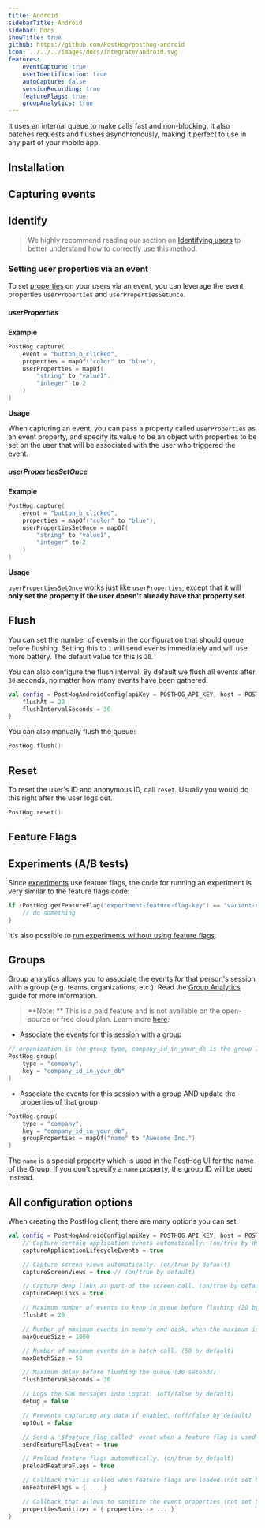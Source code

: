 ```yaml
---
title: Android
sidebarTitle: Android
sidebar: Docs
showTitle: true
github: https://github.com/PostHog/posthog-android
icon: ../../../images/docs/integrate/android.svg
features:
    eventCapture: true
    userIdentification: true
    autoCapture: false
    sessionRecording: true
    featureFlags: true
    groupAnalytics: true
---
```


It uses an internal queue to make calls fast and non-blocking. It also batches requests and flushes asynchronously, making it perfect to use in any part of your mobile app.


## Installation

<AndroidInstall />

## Capturing events

<AndroidSendEvents />

## Identify

> We highly recommend reading our section on [Identifying users](/docs/integrate/identifying-users) to better understand how to correctly use this method.

<AndroidIdentify />

### Setting user properties via an event

To set [properties](/docs/data/user-properties) on your users via an event, you can leverage the event properties `userProperties` and `userPropertiesSetOnce`.

##### userProperties

**Example**

```kotlin
PostHog.capture(
    event = "button_b_clicked",
    properties = mapOf("color" to "blue"),
    userProperties = mapOf(
        "string" to "value1",
        "integer" to 2
    )
)
```

**Usage**

When capturing an event, you can pass a property called `userProperties` as an event property, and specify its value to be an object with properties to be set on the user that will be associated with the user who triggered the event.

##### userPropertiesSetOnce

**Example**

```kotlin
PostHog.capture(
    event = "button_b_clicked",
    properties = mapOf("color" to "blue"),
    userPropertiesSetOnce = mapOf(
        "string" to "value1",
        "integer" to 2
    )
)
```

**Usage**

`userPropertiesSetOnce` works just like `userProperties`, except that it will **only set the property if the user doesn't already have that property set**.

## Flush

You can set the number of events in the configuration that should queue before flushing.
Setting this to `1` will send events immediately and will use more battery. The default value for this is `20`.

You can also configure the flush interval. By default we flush all events after `30` seconds,
no matter how many events have been gathered.

```kotlin
val config = PostHogAndroidConfig(apiKey = POSTHOG_API_KEY, host = POSTHOG_HOST).apply { 
    flushAt = 20
    flushIntervalSeconds = 30
}
```

You can also manually flush the queue:

```kotlin
PostHog.flush() 
```

## Reset

To reset the user's ID and anonymous ID, call `reset`. Usually you would do this right after the user logs out.

```kotlin
PostHog.reset()
```

## Feature Flags


<FeatureFlagsLibsIntro />


<AndroidFeatureFlagsCode />

## Experiments (A/B tests)

Since [experiments](/docs/experiments/manual) use feature flags, the code for running an experiment is very similar to the feature flags code:

```kotlin
if (PostHog.getFeatureFlag("experiment-feature-flag-key") == "variant-name") {
    // do something
}
```

It's also possible to [run experiments without using feature flags](/docs/experiments/running-experiments-without-feature-flags).

## Groups

Group analytics allows you to associate the events for that person's session with a group (e.g. teams, organizations, etc.). Read the [Group Analytics](/docs/user-guides/group-analytics) guide for more information.

> **Note: ** This is a paid feature and is not available on the open-source or free cloud plan. Learn more [here](/pricing).

-   Associate the events for this session with a group

```kotlin
// organization is the group type, company_id_in_your_db is the group ID
PostHog.group(
    type = "company", 
    key = "company_id_in_your_db"
)
```

-   Associate the events for this session with a group AND update the properties of that group

```kotlin
PostHog.group(
    type = "company", 
    key = "company_id_in_your_db",
    groupProperties = mapOf("name" to "Awesome Inc.")
)
```

The `name` is a special property which is used in the PostHog UI for the name of the Group. If you don't specify a `name` property, the group ID will be used instead.

## All configuration options

When creating the PostHog client, there are many options you can set:

```kotlin
val config = PostHogAndroidConfig(apiKey = POSTHOG_API_KEY, host = POSTHOG_HOST).apply {
    // Capture certain application events automatically. (on/true by default)
    captureApplicationLifecycleEvents = true

    // Capture screen views automatically. (on/true by default)
    captureScreenViews = true // (on/true by default)

    // Capture deep links as part of the screen call. (on/true by default)
    captureDeepLinks = true

    // Maximum number of events to keep in queue before flushing (20 by default)
    flushAt = 20

    // Number of maximum events in memory and disk, when the maximum is exceed, the oldest event is deleted and the new one takes place. (1000 by default)
    maxQueueSize = 1000

    // Number of maximum events in a batch call. (50 by default)
    maxBatchSize = 50

    // Maximum delay before flushing the queue (30 seconds)
    flushIntervalSeconds = 30

    // Logs the SDK messages into Logcat. (off/false by default)
    debug = false

    // Prevents capturing any data if enabled. (off/false by default)
    optOut = false

    // Send a '$feature_flag_called' event when a feature flag is used automatically. (on/true by default)
    sendFeatureFlagEvent = true

    // Preload feature flags automatically. (on/true by default)
    preloadFeatureFlags = true

    // Callback that is called when feature flags are loaded (not set by default)
    onFeatureFlags = { ... }

    // Callback that allows to sanitize the event properties (not set by default)
    propertiesSanitizer = { properties -> ... }
}
```
